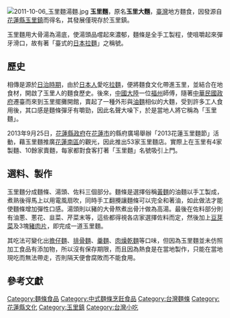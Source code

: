 [[File:2011-10-06_玉里麵湯麵.jpg|thumb]]
'''玉里麵'''，原名'''玉里大麵'''{{r|唐守怡}}，[[臺灣|臺灣]]地方麵食，因發源自[[花蓮縣|花蓮縣]][[玉里鎮|玉里鎮]]而得名，其發展僅現存於玉里鎮{{r|唐守怡}}。

玉里麵用大骨湯為湯底，使湯頭品嚐起來濃郁，麵條是全手工製程，使咀嚼起來彈牙滑口，故有著「臺式的[[日本拉麵|日本拉麵]]」之稱號{{r|洄瀾網}}。

== 歷史 ==
相傳是源於[[臺灣日治時期|日治時期]]，由於[[日本人|日本人]]愛吃[[拉麵|拉麵]]，便將麵食文化帶進玉里，並結合在地食材，開啟了玉里人的麵食歷史{{r|TraNews}}。後來，[[中國大陸|中國大陸]]一位[[福州|福州]]師傅，隨著[[中華民國政府|中華民國政府]]遷臺而來到玉里擺攤開館，賣起了一種外形與[[油麵|油麵]]相似的大麵，受到許多工人食用後，其口感是麵條彈牙有嚼勁，因此名聲大噪下，於是當地人將它稱為「玉里麵」{{r|唐守怡}}{{r|阮迺閎}}。

2013年9月25日，[[花蓮縣政府|花蓮縣政府]]在[[花蓮市|花蓮市]]的縣府廣場舉辦「2013花蓮玉里麵節」活動{{r|游太郎}}，藉玉里麵推廣[[花蓮南區|花蓮南區]]的觀光，因此推出53家玉里麵店{{r|阮迺閎}}{{r|ETtoday}}。實際上在玉里有4家製麵、10餘家賣麵，每家都對食客打著「玉里麵」名號吸引上門{{r|唐守怡}}。

== 選料、製作 ==
玉里麵分成麵條、湯頭、佐料三個部分。麵條是選擇俗稱[[黃麵|黃麵]]的油麵以手工製成，煮熟後得馬上以用電風扇吹，同時手工翻攪讓麵條可以完全和著油，如此做法才能使麵條增加彈性口感{{r|唐守怡}}{{r|阮迺閎}}。湯頭則以豬的大骨熬煮出骨汁做為高湯{{r|唐守怡}}{{r|阮迺閎}}。最後在佐料部分則有油蔥、蔥花、韭菜、芹菜末等，這些都得視各店家選擇佐料而定，然後加上[[豆芽菜|豆芽菜]]及3塊[[豬肉|豬肉片]]，即完成一道玉里麵{{r|唐守怡}}{{r|ETtoday}}。

其吃法可變化出[[擔仔麵|擔仔麵]]、[[排骨麵|排骨麵]]、[[羹麵|羹麵]]、[[肉燥乾麵|肉燥乾麵]]等口味，但因為玉里麵並未仿照加工食品有添加物，所以沒有保存期限，而且因為熱食是在當地製作，只能在當地現吃而無法帶走，否則隔天便會腐敗而不能食用{{r|唐守怡}}。

== 參考文獻 ==
{{reflist|2|refs=

<ref name="洄瀾網">{{cite web |url=http://www.poja.com.tw/food/foodRestaurant/2011-12-05/3354.html |title=花蓮美食-----玉里麵 |work=洄瀾網 |author=Jeff |publisher=洄瀾網有限公司 |accessdate=2014年1月24日 |language=zh-tw |date=2012年10月20日 |archive-date=2017年7月26日 |archive-url=https://web.archive.org/web/20170726104741/http://www.poja.com.tw/food/foodRestaurant/2011-12-05/3354.html |dead-url=no }}</ref>

<ref name="唐守怡">{{cite web |url=http://travel.udn.com/mag/travel/printpage.jsp?f_ART_ID=90447 |title=花蓮／大口吃定 花蓮鄉野美食 |work=聯合新聞網 |author=唐守怡 |publisher=聯合線上公司 |accessdate=2014年1月23日 |language=zh-tw |date= |archive-url=https://web.archive.org/web/20140201181417/http://travel.udn.com/mag/travel/printpage.jsp?f_ART_ID=90447 |archive-date=2014年2月1日 |dead-url=yes }}</ref>

<ref name="TraNews">{{cite news |url=http://tw.tranews.com/Show/Style1/News/c1_News.asp?SItemId=0271030&ProgramNo=A000001000002&SubjectNo=78792 |title=玉里麵來台東生根　源自日治時期的麵食文化 |work=TraNews大台灣旅遊網 |author=廖祐笙 |publisher=大台灣旅遊網股份有限公司 |accessdate=2014年1月24日 |language=zh-tw |date=2009年9月13日 |archive-date=2014年2月1日 |archive-url=https://web.archive.org/web/20140201221621/http://tw.tranews.com/Show/Style1/News/c1_News.asp?SItemId=0271030&ProgramNo=A000001000002&SubjectNo=78792 |dead-url=no }}</ref>

<ref name="ETtoday">{{cite news |url=http://travel.ettoday.net/article/274268.htm |title=花蓮玉里麵節　53家公認美味麵店出列 |work=ETtoday東森新聞雲 |author=旅遊中心 |publisher=森信息股份有限公司 |accessdate=2014年1月23日 |language=zh-tw |date=2013年9月25日 |archive-date=2014年2月3日 |archive-url=https://web.archive.org/web/20140203003723/http://travel.ettoday.net/article/274268.htm |dead-url=no }}</ref>

<ref name="阮迺閎">{{cite news |url=http://www.chinatimes.com/newspapers/20130925001559-260107 |title=玉里麵節 Q彈起跑 |work=中時電子報 |author=阮迺閎 |publisher=China Times Inc. |accessdate=2014年1月23日 |language=zh-tw |date=2013年9月25日 |archive-date=2015年9月23日 |archive-url=https://web.archive.org/web/20150923224233/http://www.chinatimes.com/newspapers/20130925001559-260107 |dead-url=no }}</ref>

<ref name="游太郎">{{cite news |url=http://www.libertytimes.com.tw/2013/new/sep/25/today-north21.htm |title=玉里麵節開鑼 千人免費嚐 |work=自由時報電子報 |author=游太郎 |publisher=自由時報 |accessdate=2014年1月23日 |language=zh-tw |date=2013年9月25日 |archive-date=2013年10月9日 |archive-url=https://web.archive.org/web/20131009000541/http://www.libertytimes.com.tw/2013/new/sep/25/today-north21.htm |dead-url=no }}</ref>

}}

[[Category:麵條食品|Category:麵條食品]]
[[Category:中式麵條烹飪食品|Category:中式麵條烹飪食品]]
[[Category:台灣麵條|Category:台灣麵條]]
[[Category:花蓮縣文化|Category:花蓮縣文化]]
[[Category:玉里鎮|Category:玉里鎮]]
[[Category:台灣小吃|Category:台灣小吃]]